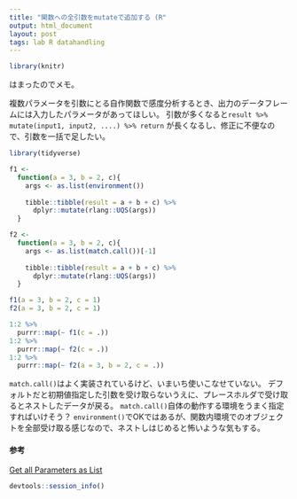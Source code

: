 ```yaml
---
title: "関数への全引数をmutateで追加する (R"
output: html_document
layout: post
tags: lab R datahandling 
---
```


```r
library(knitr)
```

はまったのでメモ。

複数パラメータを引数にとる自作関数で感度分析するとき、出力のデータフレームには入力したパラメータがあってほしい。
引数が多くなると`result %>% mutate(input1, input2, ....) %>% return` が長くなるし、修正に不便なので、引数を一括で足したい。

```r
library(tidyverse)

f1 <- 
  function(a = 3, b = 2, c){
    args <- as.list(environment())
    
    tibble::tibble(result = a + b + c) %>%
      dplyr::mutate(rlang::UQS(args))
  }

f2 <-
  function(a = 3, b = 2, c){
    args <- as.list(match.call())[-1]
    
    tibble::tibble(result = a + b + c) %>%
      dplyr::mutate(rlang::UQS(args))
  }
```

```r
f1(a = 3, b = 2, c = 1)
f2(a = 3, b = 2, c = 1)

1:2 %>%
  purrr::map(~ f1(c = .))
1:2 %>%
  purrr::map(~ f2(c = .))
1:2 %>%
  purrr::map(~ f2(a = 3, b = 2, c = .))
```

`match.call()`はよく実装されているけど、いまいち使いこなせていない。
デフォルトだと初期値指定した引数を受け取らないうえに、プレースホルダで受け取るとネストしたデータが戻る。
`match.call()`自体の動作する環境をうまく指定すればいけそう？
`environment()`でOKではあるが、関数内環境でのオブジェクトを全部受け取る感じなので、ネストしはじめると怖いような気もする。

#### 参考

[Get all Parameters as List](https://stackoverflow.com/questions/11885207/get-all-parameters-as-list?noredirect=1&lq=1)

```r
devtools::session_info()
```